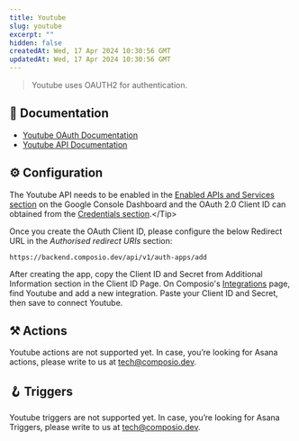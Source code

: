 ```yaml
---
title: Youtube
slug: youtube
excerpt: ""
hidden: false
createdAt: Wed, 17 Apr 2024 10:30:56 GMT
updatedAt: Wed, 17 Apr 2024 10:30:56 GMT
--- 
```

> Youtube uses OAUTH2 for authentication.
## 📔 Documentation

- [Youtube OAuth Documentation](https://developers.google.com/youtube/registering_an_application)
- [Youtube API Documentation](https://developers.google.com/youtube/v3/docs)

## ⚙️ Configuration

<Tip>The Youtube API needs to be enabled in the [Enabled APIs and Services section](https://console.cloud.google.com/apis/dashboard?) on the Google Console Dashboard and the OAuth 2.0 Client ID can obtained from the [Credentials section](https://console.cloud.google.com/apis/credentials?).</Tip>

Once you create the OAuth Client ID, please configure the below Redirect URL in the _Authorised redirect URIs_
section:


```
https://backend.composio.dev/api/v1/auth-apps/add
```

After creating the app, copy the Client ID and Secret from Additional Information section in the Client ID Page. On Composio's [Integrations](https://app.composio.dev/apps) page, find Youtube and add a new integration. Paste your Client ID and Secret, then save to connect Youtube.


## ⚒️ Actions

Youtube actions are not supported yet. In case, you’re looking for Asana actions, please write to us at tech@composio.dev.

## 🪝 Triggers

Youtube triggers are not supported yet. In case, you’re looking for Asana Triggers, please write to us at tech@composio.dev.
